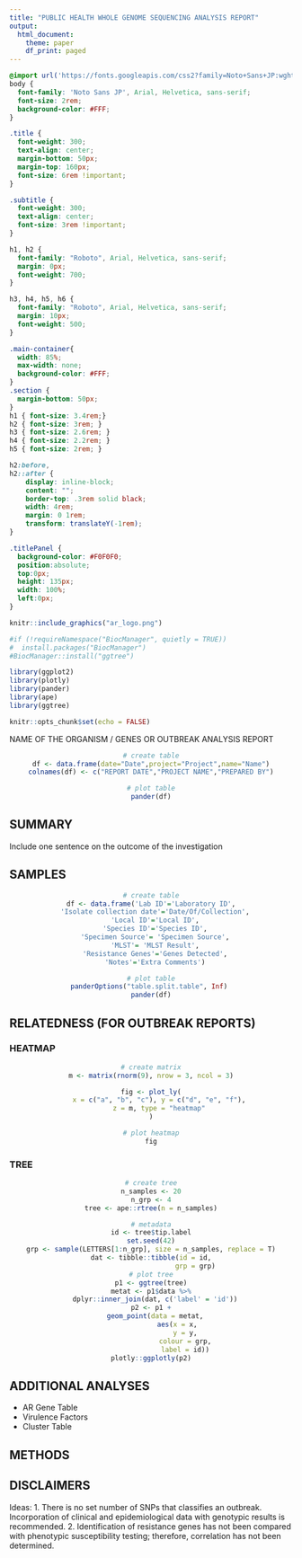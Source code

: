 ```yaml
---
title: "PUBLIC HEALTH WHOLE GENOME SEQUENCING ANALYSIS REPORT"
output:
  html_document:
    theme: paper
    df_print: paged
---
```


```css
@import url('https://fonts.googleapis.com/css2?family=Noto+Sans+JP:wght@100;400;500;700&family=Roboto:wght@100;300;400;500;700&display=swap');
body {
  font-family: 'Noto Sans JP', Arial, Helvetica, sans-serif;
  font-size: 2rem;
  background-color: #FFF;
}

.title {
  font-weight: 300;
  text-align: center;
  margin-bottom: 50px;
  margin-top: 160px;
  font-size: 6rem !important;
}

.subtitle {
  font-weight: 300;
  text-align: center;
  font-size: 3rem !important;
}

h1, h2 {
  font-family: "Roboto", Arial, Helvetica, sans-serif;
  margin: 0px;
  font-weight: 700;
}

h3, h4, h5, h6 {
  font-family: "Roboto", Arial, Helvetica, sans-serif;
  margin: 10px;
  font-weight: 500;
}

.main-container{
  width: 85%;
  max-width: none;
  background-color: #FFF;
}
.section {
  margin-bottom: 50px;
}
h1 { font-size: 3.4rem;}
h2 { font-size: 3rem; }
h3 { font-size: 2.6rem; }
h4 { font-size: 2.2rem; }
h5 { font-size: 2rem; }

h2:before,
h2::after {
    display: inline-block;
    content: "";
    border-top: .3rem solid black;
    width: 4rem;
    margin: 0 1rem;
    transform: translateY(-1rem);
}

.titlePanel {
  background-color: #F0F0F0;
  position:absolute;
  top:0px;
  height: 135px;
  width: 100%;
  left:0px;
}
```

<div class ="titlePanel">
```r
knitr::include_graphics("ar_logo.png")
```
</div>

```r

#if (!requireNamespace("BiocManager", quietly = TRUE))
#  install.packages("BiocManager")
#BiocManager::install("ggtree")

library(ggplot2)
library(plotly)
library(pander)
library(ape)
library(ggtree)

knitr::opts_chunk$set(echo = FALSE)

```

<div class="subtitle">
NAME OF THE ORGANISM / GENES OR OUTBREAK ANALYSIS REPORT
</div>

<center>
```r

# create table
df <- data.frame(date="Date",project="Project",name="Name")
colnames(df) <- c("REPORT DATE","PROJECT NAME","PREPARED BY")

# plot table
pander(df)
```
</center>

## SUMMARY

Include one sentence on the outcome of the investigation

## SAMPLES
<center>
```r

# create table
df <- data.frame('Lab ID'='Laboratory ID',
  'Isolate collection date'='Date/Of/Collection',
  'Local ID'='Local ID',
  'Species ID'='Species ID',
  'Specimen Source'= 'Specimen Source',
  'MLST'= 'MLST Result',
  'Resistance Genes'='Genes Detected',
  'Notes'='Extra Comments')

# plot table
panderOptions("table.split.table", Inf) 
pander(df)

```
</center>
## RELATEDNESS (FOR OUTBREAK REPORTS)

### HEATMAP
<center>
```r

# create matrix
m <- matrix(rnorm(9), nrow = 3, ncol = 3)

fig <- plot_ly(
    x = c("a", "b", "c"), y = c("d", "e", "f"),
    z = m, type = "heatmap"
)

# plot heatmap
fig

```
</center>

### TREE
<center>
```r

# create tree
n_samples <- 20
n_grp <- 4
tree <- ape::rtree(n = n_samples)

# metadata
id <- tree$tip.label
set.seed(42)
grp <- sample(LETTERS[1:n_grp], size = n_samples, replace = T)
dat <- tibble::tibble(id = id,
                      grp = grp)
# plot tree
p1 <- ggtree(tree)
metat <- p1$data %>%
  dplyr::inner_join(dat, c('label' = 'id'))
p2 <- p1 +
  geom_point(data = metat,
             aes(x = x,
                 y = y,
                 colour = grp,
                 label = id))
plotly::ggplotly(p2)

```
</center>

## ADDITIONAL ANALYSES

* AR Gene Table
* Virulence Factors
* Cluster Table

## METHODS

## DISCLAIMERS
 
Ideas: 
1. There is no set number of SNPs that classifies an outbreak. Incorporation of clinical and epidemiological data with genotypic results is recommended.
2. Identification of resistance genes has not been compared with phenotypic susceptibility testing; therefore, correlation has not been determined.

